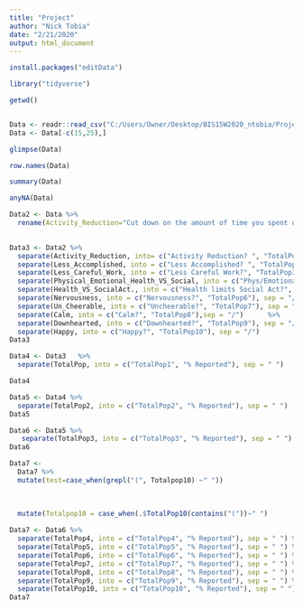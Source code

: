 ```yaml
---
title: "Project"
author: "Nick Tobia"
date: "2/21/2020"
output: html_document
---
```

```r
install.packages("editData")
```


```r
library("tidyverse")
```

```r
getwd()
```


```r
```


```r
Data <- readr::read_csv("C:/Users/Owner/Desktop/BIS15W2020_ntobia/Project/Copy.csv")
Data <- Data[-c(15,25),]
```

```r
glimpse(Data)
```



```r
row.names(Data)
```

```r
summary(Data)
```


```r
anyNA(Data)
```

```r
Data2 <- Data %>% 
  rename(Activity_Reduction="Cut down on the amount of time you spent on work or other activities?", Less_Accomplished="Accomplished less than you would like?", Less_Careful_Work= "Did work or other activities less carefully than ususal?", Physical_Emotional_Health_VS_Social= "Has your physical health or emotional problems interfered with your normal social activities?", Health_VS_SocialAct.="Has your health limited your social activities?", Nervousness= "Have you been a very nervous person?", Un_Cheerable="Have you felt so down in the dumps that nothing could cheer you up?", Calm="Have you felt calm and peaceful?",Downhearted="Have you felt downhearted and blue?", Happy="Have you been a happy person?")
         
```

```r
Data3 <- Data2 %>% 
  separate(Activity_Reduction, into= c("Activity Reduction? ", "TotalPop"),  sep = "/")  %>% 
  separate(Less_Accomplished, into = c("Less Accomplished? ", "TotalPop2"), sep = "/")  %>% 
  separate(Less_Careful_Work, into = c("Less Careful Work?", "TotalPop3"), sep = "/")  %>%
  separate(Physical_Emotional_Health_VS_Social, into = c("Phys/Emotional Prob Affectting Social Activity?", "TotalPop4"), sep = "/")    %>% 
  separate(Health_VS_SocialAct., into = c("Health limits Social Act?", "TotalPop5"), sep = "/")   %>% 
  separate(Nervousness, into = c("Nervousness?", "TotalPop6"), sep = "/")   %>% 
  separate(Un_Cheerable, into = c("Uncheerable?", "TotalPop7"), sep = "/")   %>% 
  separate(Calm, into = c("Calm?", "TotalPop8"),sep = "/")      %>% 
  separate(Downhearted, into = c("Downhearted?", "TotalPop9"), sep = "/") %>% 
  separate(Happy, into = c("Happy?", "TotalPop10"), sep = "/")
Data3
```


```r
Data4 <- Data3   %>% 
  separate(TotalPop, into = c("TotalPop1", "% Reported"), sep = " ")

Data4
```


```r
Data5 <- Data4 %>% 
  separate(TotalPop2, into = c("TotalPop2", "% Reported"), sep = " ")
Data5
```


```r
Data6 <- Data5 %>% 
   separate(TotalPop3, into = c("TotalPop3", "% Reported"), sep = " ")
Data6
```


```r
Data7 <- 
  Data7 %>%
  mutate(test=case_when(grepl("(", Totalpop10) ~" "))
  
  
  
  mutate(Totalpop10 = case_when(.$TotalPop10(contains("("))~" ")
```

```r
Data7 <- Data6 %>% 
  separate(TotalPop4, into = c("TotalPop4", "% Reported"), sep = " ") %>% 
  separate(TotalPop5, into = c("TotalPop5", "% Reported"), sep = " ") %>% 
  separate(TotalPop6, into = c("TotalPop6", "% Reported"), sep = " ") %>%
  separate(TotalPop7, into = c("TotalPop7", "% Reported"), sep = " ") %>% 
  separate(TotalPop8, into = c("TotalPop8", "% Reported"), sep = " ") %>% 
  separate(TotalPop9, into = c("TotalPop9", "% Reported"), sep = " ") %>% 
  separate(TotalPop10, into = c("TotalPop10", "% Reported"), sep = " ")
Data7
```






